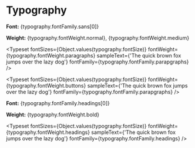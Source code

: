 
<Meta title="Tokens/Typography" />

# Typography

**Font:** {typography.fontFamily.sans[0]}

**Weight:** {typography.fontWeight.normal}, {typography.fontWeight.medium}

<Typeset
	fontSizes={Object.values(typography.fontSize)}
	fontWeight={typography.fontWeight.paragraphs}
	sampleText={'The quick brown fox jumps over the lazy dog'}
	fontFamily={typography.fontFamily.parapgraphs}
/>

<Typeset
	fontSizes={Object.values(typography.fontSize)}
	fontWeight={typography.fontWeight.buttons}
	sampleText={'The quick brown fox jumps over the lazy dog'}
	fontFamily={typography.fontFamily.parapgraphs}
/>

**Font:** {typography.fontFamily.headings[0]}

**Weight:** {typography.fontWeight.bold}

<Typeset
	fontSizes={Object.values(typography.fontSize)}
	fontWeight={typography.fontWeight.headings}
	sampleText={'The quick brown fox jumps over the lazy dog'}
	fontFamily={typography.fontFamily.headings}
/>
